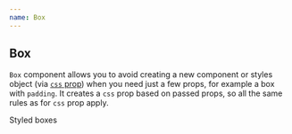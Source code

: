 ```yaml
---
name: Box
---
```



## Box

`Box` component allows you to avoid creating a new component or styles object
(via [`css` prop](https://stitches.dev/docs/overriding-styles)) when you need just a few props,
for example a box with `padding`. It creates a `css` prop based on passed props,
so all the same rules as for `css` prop apply.

<Playground>
  <Box display="grid" gridTemplate="100px / 100px 100px" gap="$4" aria-selected="false">
    <Box bc="$gray200" textAlign="center">
      Styled
    </Box>
    <Box bc="$indigo600" textAlign="center" color="white">
      boxes
    </Box>
  </Box>
</Playground>
